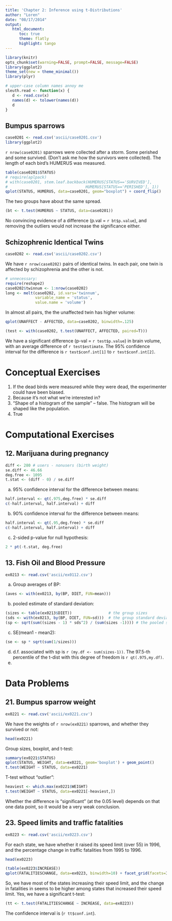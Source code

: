 ```yaml
---
title: 'Chapter 2: Inference using t-Distributions'
author: "Loren"
date: "08/17/2014"
output:
   html_document:
      toc: true
      theme: flatly
      highlight: tango
---
```


```r
library(knitr)
opts_chunk$set(warning=FALSE, prompt=FALSE, message=FALSE)
library(ggplot2)
theme_set(new = theme_minimal())
library(plyr)
```

```r
# upper-case column names annoy me
sleuth.read <- function(x) {
   d <- read.csv(x)
   names(d) <- tolower(names(d))
   d
}
```

## Bumpus sparrows
```r
case0201 <- read.csv('ascii/case0201.csv')
library(ggplot2)
```

`r nrow(case0201)` sparrows were collected after a storm.
Some perished and some survived.
(Don't ask me how the survivors were collected).
The length of each bird's HUMERUS was measured.
```r
table(case0201$STATUS)
# require(aplpack)
# with(case0201, stem.leaf.backback(HUMERUS[STATUS=='SURVIVED'],
#                                  HUMERUS[STATUS=='PERISHED'], 1))
qplot(STATUS, HUMERUS, data=case0201, geom="boxplot") + coord_flip()
```

The two groups have about the same spread.
```r
(bt <- t.test(HUMERUS ~ STATUS, data=case0201))
```
No convincing evidence of a difference (p.val = `r bt$p.value`), and removing the outliers
would not increase the significance either.

## Schizophrenic Identical Twins
```r
case0202 <- read.csv('ascii/case0202.csv')
```
We have `r nrow(case0202)` pairs of identical twins.  In each pair, one twin
is affected by schizophrenia and the other is not.

```r
# unnecessary:
require(reshape2)
case0202$twinnum <- 1:nrow(case0202)
long <- melt(case0202, id.vars='twinnum',
             variable_name = 'status',
             value.name = 'volume')
```
In almost all pairs, the the unaffected twin has higher volume:
```r
qplot(UNAFFECT - AFFECTED, data=case0202, binwidth=.125)
```
```r
(test <- with(case0202, t.test(UNAFFECT, AFFECTED, paired=T)))
```
We have a significant difference (p-val = `r test$p.value`) in brain volume,
with an average difference of `r test$estimate`.  The 95% confidence interval
for the difference is `r test$conf.int[1]` to `r test$conf.int[2]`.

# Conceptual Exercises

1. If the dead birds were measured while they were dead, the experimenter could have been biased.
2. Because it's not what we're interested in?
3. "Shape of a histogram of the sample" -- false.  The histogram will be shaped like the population.
4. True

# Computational Exercises

## 12. Marijuana during pregnancy
```r
diff <- 280 # users - nonusers (birth weight)
se.diff <- 46.66
deg.free <- 1095
t.stat <- (diff - 0) / se.diff
```
a) 95% confidence interval for the difference between means:
```r
half.interval <- qt(.975,deg.free) * se.diff
c(-half.interval, half.interval) + diff
```
b) 90% confidence interval for the difference between means:
```r
half.interval <- qt(.95,deg.free) * se.diff
c(-half.interval, half.interval) + diff
```
c) 2-sided p-value for null hypothesis:
```r
2 * pt(-t.stat, deg.free)
```

## 13. Fish Oil and Blood Pressure
```r
ex0213 <- read.csv('ascii/ex0112.csv')
```
a) Group averages of BP:
```r
(aves <- with(ex0213, by(BP, DIET, FUN=mean)))
```
b) pooled estimate of standard deviation:
```r
(sizes <- table(ex0213$DIET))                # the group sizes
(sds <- with(ex0213, by(BP, DIET, FUN=sd)))  # the group standard deviations
(sp <- sqrt(sum((sizes - 1) * sds^2) / (sum(sizes -1)))) # the pooled standard deviation
```
c) SE(mean1 - mean2):
```r
(se <- sp * sqrt(sum(1/sizes)))
```
d) d.f. associated with sp is `r (my.df <- sum(sizes-1))`. The 97.5-th percentile of
the t-dist with this degree of freedom is `r qt(.975,my.df)`.
e) 

# Data Problems

## 21. Bumpus sparrow weight

```r
ex0221 <- read.csv('ascii/ex0221.csv')
```
We have the weights of `r nrow(ex0221)` sparrows, and whether they survived or not:
```r
head(ex0221)
```
Group sizes, boxplot, and t-test:
```r
summary(ex0221$STATUS)
qplot(STATUS, WEIGHT, data=ex0221, geom='boxplot') + geom_point()
t.test(WEIGHT ~ STATUS, data=ex0221)
```
T-test without "outlier":
```r
heaviest <- which.max(ex0221$WEIGHT)
t.test(WEIGHT ~ STATUS, data=ex0221[-heaviest,])
```
Whether the difference is "significant" (at the 0.05 level) depends on that
one data point, so it would be a very weak conclusion.

## 23. Speed limits and traffic fatalities
```r
ex0223 <- read.csv('ascii/ex0223.csv')
```
For each state, we have whether it raised its speed limit (over 55) in 1996,
and the percentage change in traffic fatalities from 1995 to 1996.
```r
head(ex0223)
```
```r
(table(ex0223$INCREASE))
qplot(FATALITIESCHANGE, data=ex0223, binwidth=10) + facet_grid(facets=INCREASE ~ .)
```

So, we have most of the states increasing their speed limit, and
the change in fatalities in seems to be higher among states that increased their
speed limit.  Yes, we have a significant t-test:
```r
(tt <- t.test(FATALITIESCHANGE ~ INCREASE, data=ex0223))
```
The confidence interval is (`r tt$conf.int`).
